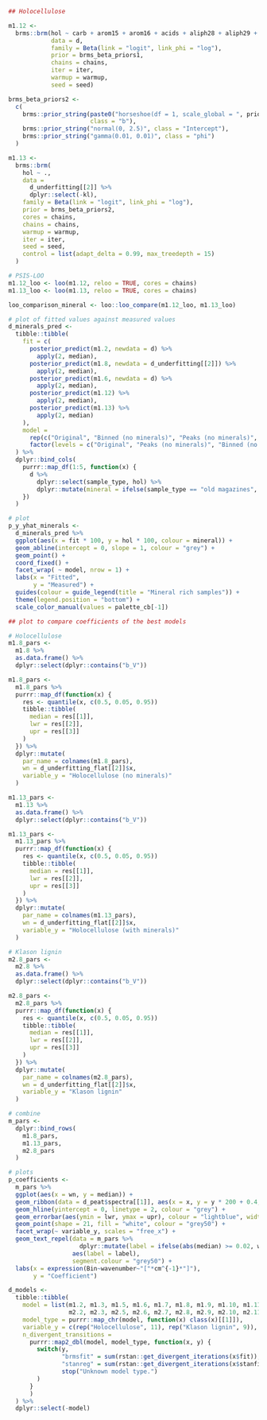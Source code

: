 ```r
## Holocellulose

m1.12 <- 
  brms::brm(hol ~ carb + arom15 + arom16 + acids + aliph28 + aliph29 + trough16 + trough28, 
            data = d, 
            family = Beta(link = "logit", link_phi = "log"),
            prior = brms_beta_priors1,
            chains = chains,
            iter = iter,
            warmup = warmup,
            seed = seed)

brms_beta_priors2 <-
  c(
    brms::prior_string(paste0("horseshoe(df = 1, scale_global = ", prior_hs_tau0[[2]], ", df_global = 1, autoscale = TRUE)"),
                       class = "b"),
    brms::prior_string("normal(0, 2.5)", class = "Intercept"),
    brms::prior_string("gamma(0.01, 0.01)", class = "phi")
  )

m1.13 <- 
  brms::brm(
    hol ~ ., 
    data = 
      d_underfitting[[2]] %>% 
      dplyr::select(-kl),
    family = Beta(link = "logit", link_phi = "log"),
    prior = brms_beta_priors2,
    cores = chains,
    chains = chains,
    warmup = warmup,
    iter = iter,
    seed = seed,
    control = list(adapt_delta = 0.99, max_treedepth = 15)
  ) 
```

```r
# PSIS-LOO
m1.12_loo <- loo(m1.12, reloo = TRUE, cores = chains)
m1.13_loo <- loo(m1.13, reloo = TRUE, cores = chains)

loo_comparison_mineral <- loo::loo_compare(m1.12_loo, m1.13_loo)
```

```r
# plot of fitted values against measured values
d_minerals_pred <-
  tibble::tibble(
    fit = c(
      posterior_predict(m1.2, newdata = d) %>%
        apply(2, median),
      posterior_predict(m1.8, newdata = d_underfitting[[2]]) %>%
        apply(2, median),
      posterior_predict(m1.6, newdata = d) %>%
        apply(2, median),
      posterior_predict(m1.12) %>%
        apply(2, median),
      posterior_predict(m1.13) %>%
        apply(2, median)
    ),
    model = 
      rep(c("Original", "Binned (no minerals)", "Peaks (no minerals)", "Peaks", "Binned"), each = nrow(d)) %>%
      factor(levels = c("Original", "Peaks (no minerals)", "Binned (no minerals)", "Peaks", "Binned"))
  ) %>%
  dplyr::bind_cols(
    purrr::map_df(1:5, function(x) {
      d %>% 
        dplyr::select(sample_type, hol) %>%
        dplyr::mutate(mineral = ifelse(sample_type == "old magazines", TRUE, FALSE))
    })
  )

# plot
p_y_yhat_minerals <-
  d_minerals_pred %>%
  ggplot(aes(x = fit * 100, y = hol * 100, colour = mineral)) +
  geom_abline(intercept = 0, slope = 1, colour = "grey") +
  geom_point() +
  coord_fixed() +
  facet_wrap( ~ model, nrow = 1) +
  labs(x = "Fitted",
       y = "Measured") +
  guides(colour = guide_legend(title = "Mineral rich samples")) +
  theme(legend.position = "bottom") +
  scale_color_manual(values = palette_cb[-1])
```


```r
## plot to compare coefficients of the best models

# Holocellulose
m1.8_pars <- 
  m1.8 %>%
  as.data.frame() %>%
  dplyr::select(dplyr::contains("b_V"))

m1.8_pars <- 
  m1.8_pars %>%
  purrr::map_df(function(x) {
    res <- quantile(x, c(0.5, 0.05, 0.95))
    tibble::tibble(
      median = res[[1]],
      lwr = res[[2]],
      upr = res[[3]]
    )
  }) %>%
  dplyr::mutate(
    par_name = colnames(m1.8_pars),
    wn = d_underfitting_flat[[2]]$x,
    variable_y = "Holocellulose (no minerals)"
  )

m1.13_pars <- 
  m1.13 %>%
  as.data.frame() %>%
  dplyr::select(dplyr::contains("b_V"))

m1.13_pars <- 
  m1.13_pars %>%
  purrr::map_df(function(x) {
    res <- quantile(x, c(0.5, 0.05, 0.95))
    tibble::tibble(
      median = res[[1]],
      lwr = res[[2]],
      upr = res[[3]]
    )
  }) %>%
  dplyr::mutate(
    par_name = colnames(m1.13_pars),
    wn = d_underfitting_flat[[2]]$x,
    variable_y = "Holocellulose (with minerals)"
  )

# Klason lignin
m2.8_pars <- 
  m2.8 %>%
  as.data.frame() %>%
  dplyr::select(dplyr::contains("b_V"))

m2.8_pars <- 
  m2.8_pars %>%
  purrr::map_df(function(x) {
    res <- quantile(x, c(0.5, 0.05, 0.95))
    tibble::tibble(
      median = res[[1]],
      lwr = res[[2]],
      upr = res[[3]]
    )
  }) %>%
  dplyr::mutate(
    par_name = colnames(m2.8_pars),
    wn = d_underfitting_flat[[2]]$x,
    variable_y = "Klason lignin"
  )

# combine
m_pars <-
  dplyr::bind_rows(
    m1.8_pars,
    m1.13_pars,
    m2.8_pars
  )

# plots
p_coefficients <-
  m_pars %>%
  ggplot(aes(x = wn, y = median)) +
  geom_ribbon(data = d_peat$spectra[[1]], aes(x = x, y = y * 200 + 0.4, ymax = y * 200 + 0.4, ymin = rep(0.4, length(y))), colour = NA, fill = "lightgrey", alpha = 0.5) +
  geom_hline(yintercept = 0, linetype = 2, colour = "grey") +
  geom_errorbar(aes(ymin = lwr, ymax = upr), colour = "lightblue", width = 0) +
  geom_point(shape = 21, fill = "white", colour = "grey50") +
  facet_wrap(~ variable_y, scales = "free_x") +
  geom_text_repel(data = m_pars %>%
                    dplyr::mutate(label = ifelse(abs(median) >= 0.02, wn %>% round(0), "")),
                  aes(label = label),
                  segment.colour = "grey50") +
  labs(x = expression(Bin~wavenumber~"["*cm^{-1}*"]"),
       y = "Coefficient")
```

```r
d_models <-
  tibble::tibble(
    model = list(m1.2, m1.3, m1.5, m1.6, m1.7, m1.8, m1.9, m1.10, m1.11, m1.12, m1.13, 
                 m2.2, m2.3, m2.5, m2.6, m2.7, m2.8, m2.9, m2.10, m2.11),
    model_type = purrr::map_chr(model, function(x) class(x)[[1]]),
    variable_y = c(rep("Holocellulose", 11), rep("Klason lignin", 9)),
    n_divergent_transitions = 
      purrr::map2_dbl(model, model_type, function(x, y) {
        switch(y,
               "brmsfit" = sum(rstan::get_divergent_iterations(x$fit)),
               "stanreg" = sum(rstan::get_divergent_iterations(x$stanfit)),
               stop("Unknown model type.")
        )
      }
      )
  ) %>%
  dplyr::select(-model)
```

